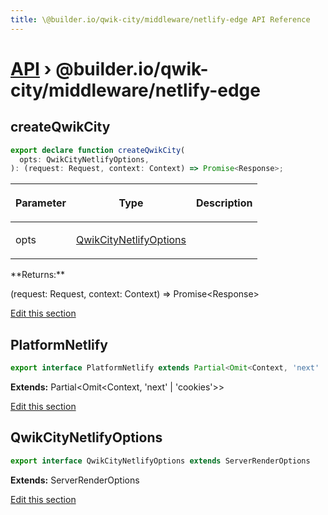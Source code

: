 ```yaml
---
title: \@builder.io/qwik-city/middleware/netlify-edge API Reference
---
```


# [API](/api) &rsaquo; @builder.io/qwik-city/middleware/netlify-edge

## createQwikCity

```typescript
export declare function createQwikCity(
  opts: QwikCityNetlifyOptions,
): (request: Request, context: Context) => Promise<Response>;
```

<table><thead><tr><th>

Parameter

</th><th>

Type

</th><th>

Description

</th></tr></thead>
<tbody><tr><td>

opts

</td><td>

[QwikCityNetlifyOptions](#qwikcitynetlifyoptions)

</td><td>

</td></tr>
</tbody></table>
**Returns:**

(request: Request, context: Context) =&gt; Promise&lt;Response&gt;

[Edit this section](https://github.com/QwikDev/qwik/tree/main/packages/qwik-city/src/middleware/netlify-edge/index.ts)

## PlatformNetlify

```typescript
export interface PlatformNetlify extends Partial<Omit<Context, 'next' | 'cookies'>>
```

**Extends:** Partial&lt;Omit&lt;Context, 'next' \| 'cookies'&gt;&gt;

[Edit this section](https://github.com/QwikDev/qwik/tree/main/packages/qwik-city/src/middleware/netlify-edge/index.ts)

## QwikCityNetlifyOptions

```typescript
export interface QwikCityNetlifyOptions extends ServerRenderOptions
```

**Extends:** ServerRenderOptions

[Edit this section](https://github.com/QwikDev/qwik/tree/main/packages/qwik-city/src/middleware/netlify-edge/index.ts)
